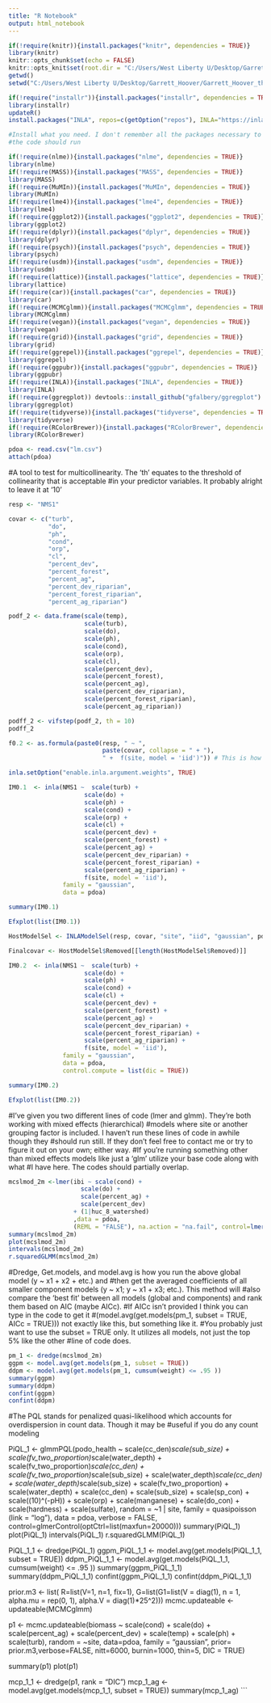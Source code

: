 ---
title: "R Notebook"
output: html_notebook
---
```{r setup}
if(!require(knitr)){install.packages("knitr", dependencies = TRUE)}
library(knitr)
knitr::opts_chunk$set(echo = FALSE)
knitr::opts_knit$set(root.dir = "C:/Users/West Liberty U/Desktop/Garrett_Hoover/Garrett_Hoover_thesis_documents")
getwd()
setwd("C:/Users/West Liberty U/Desktop/Garrett_Hoover/Garrett_Hoover_thesis_documents")
```
```{r}
if(!require("installr")){install.packages("installr", dependencies = TRUE)}
library(installr)
updateR()
install.packages("INLA", repos=c(getOption("repos"), INLA="https://inla.r-inla-download.org/R/testing"), dep=TRUE)
```
```{r}
#Install what you need. I don't remember all the packages necessary to run the code, but if you run all of these packages
#the code should run

if(!require(nlme)){install.packages("nlme", dependencies = TRUE)}
library(nlme)
if(!require(MASS)){install.packages("MASS", dependencies = TRUE)}
library(MASS)
if(!require(MuMIn)){install.packages("MuMIn", dependencies = TRUE)}
library(MuMIn)
if(!require(lme4)){install.packages("lme4", dependencies = TRUE)}
library(lme4)
if(!require(ggplot2)){install.packages("ggplot2", dependencies = TRUE)}
library(ggplot2)
if(!require(dplyr)){install.packages("dplyr", dependencies = TRUE)}
library(dplyr)
if(!require(psych)){install.packages("psych", dependencies = TRUE)}
library(psych)
if(!require(usdm)){install.packages("usdm", dependencies = TRUE)}
library(usdm)
if(!require(lattice)){install.packages("lattice", dependencies = TRUE)}
library(lattice)
if(!require(car)){install.packages("car", dependencies = TRUE)}
library(car)
if(!require(MCMCglmm)){install.packages("MCMCglmm", dependencies = TRUE)}
library(MCMCglmm)
if(!require(vegan)){install.packages("vegan", dependencies = TRUE)}
library(vegan)
if(!require(grid)){install.packages("grid", dependencies = TRUE)}
library(grid)
if(!require(ggrepel)){install.packages("ggrepel", dependencies = TRUE)}
library(ggrepel)
if(!require(ggpubr)){install.packages("ggpubr", dependencies = TRUE)}
library(ggpubr)
if(!require(INLA)){install.packages("INLA", dependencies = TRUE)}
library(INLA)
if(!require(ggregplot)) devtools::install_github("gfalbery/ggregplot")
library(ggregplot)
if(!require(tidyverse)){install.packages("tidyverse", dependencies = TRUE)}
library(tidyverse)
if(!require(RColorBrewer)){install.packages("RColorBrewer", dependencies = TRUE)}
library(RColorBrewer)

pdoa <- read.csv("lm.csv")
attach(pdoa)
```
#A tool to test for multicollinearity. The 'th' equates to the threshold of collinearity that is acceptable
#in your predictor variables. It probably alright to leave it at '10'
```{r}
resp <- "NMS1"

covar <- c("turb", 
           "do", 
           "ph", 
           "cond",
           "orp",
           "cl",
           "percent_dev",
           "percent_forest",
           "percent_ag",
           "percent_dev_riparian",
           "percent_forest_riparian",
           "percent_ag_riparian") 
```
```{r}
podf_2 <- data.frame(scale(temp),
                     scale(turb), 
                     scale(do), 
                     scale(ph),
                     scale(cond), 
                     scale(orp),
                     scale(cl),
                     scale(percent_dev), 
                     scale(percent_forest), 
                     scale(percent_ag),
                     scale(percent_dev_riparian), 
                     scale(percent_forest_riparian),
                     scale(percent_ag_riparian))

podff_2 <- vifstep(podf_2, th = 10)
podff_2
```
```{r}
f0.2 <- as.formula(paste0(resp, " ~ ", 
                          paste(covar, collapse = " + "), 
                          " +  f(site, model = 'iid')")) # This is how you include  a typical random effect.
```
```{r}
inla.setOption("enable.inla.argument.weights", TRUE)

IM0.1  <- inla(NMS1 ~  scale(turb) + 
                     scale(do) + 
                     scale(ph) +
                     scale(cond) + 
                     scale(orp) +
                     scale(cl) +
                     scale(percent_dev) + 
                     scale(percent_forest) + 
                     scale(percent_ag) +
                     scale(percent_dev_riparian) + 
                     scale(percent_forest_riparian) +
                     scale(percent_ag_riparian) +
                     f(site, model = 'iid'),
               family = "gaussian",
               data = pdoa) 

summary(IM0.1)

Efxplot(list(IM0.1))
```
```{r}
HostModelSel <- INLAModelSel(resp, covar, "site", "iid", "gaussian", pdoa)

Finalcovar <- HostModelSel$Removed[[length(HostModelSel$Removed)]]
```
```{r}
IM0.2  <- inla(NMS1 ~  scale(turb) + 
                     scale(do) + 
                     scale(ph) +
                     scale(cond) + 
                     scale(cl) +
                     scale(percent_dev) + 
                     scale(percent_forest) + 
                     scale(percent_ag) +
                     scale(percent_dev_riparian) + 
                     scale(percent_forest_riparian) +
                     scale(percent_ag_riparian) +
                     f(site, model = 'iid'),
               family = "gaussian",
               data = pdoa, 
               control.compute = list(dic = TRUE))

summary(IM0.2)

Efxplot(list(IM0.2))
```
#I've given you two different lines of code (lmer and glmm). They're both working with mixed effects (hierarchical) 
#models where site or another grouping factor is included. I haven't run these lines of code in awhile though they 
#should run still. If they don't feel free to contact me or try to figure it out on your own; either way. 
#If you're running something other than mixed effects models like just a 'glm' utilize your base code along with what 
#I have here. The codes should partially overlap.
```{r}
mcslmod_2m <-lmer(ibi ~ scale(cond) + 
                    scale(do) + 
                    scale(percent_ag) + 
                    scale(percent_dev)
                  + (1|huc_8_watershed) 
                  ,data = pdoa,
                  (REML = "FALSE"), na.action = "na.fail", control=lmerControl(optCtrl=list(maxfun=20000)))
summary(mcslmod_2m)
plot(mcslmod_2m)
intervals(mcslmod_2m)
r.squaredGLMM(mcslmod_2m)
```
#Dredge, Get.models, and model.avg is how you run the above global model (y ~ x1 + x2 + etc.) and 
#then get the averaged coefficients of all smaller component models (y ~ x1; y ~ x1 + x3; etc.). This method will
#also compare the 'best fit' between all models (global and components) and rank them based on AIC (maybe AICc).
#If AICc isn't provided I think you can type in the code to get it 
#(model.avg(get.models(pm_1, subset = TRUE, AICc = TRUE))) not exactly like this, but something like it.
#You probably just want to use the subset = TRUE only. It utilizes all models, not just the top 5% like the other
#line of code does.
```{r}
pm_1 <- dredge(mcslmod_2m)
ggpm <- model.avg(get.models(pm_1, subset = TRUE))
ddpm <- model.avg(get.models(pm_1, cumsum(weight) <= .95 ))
summary(ggpm)
summary(ddpm)
confint(ggpm)
confint(ddpm)
```
#The PQL stands for penalized quasi-likelihood which accounts for overdispersion in count data. Though it may be
#useful if you do any count modeling

PiQL_1 <- glmmPQL(podo_health ~ scale(cc_den)*scale(sub_size) +
                    scale(fv_two_proportion)*scale(water_depth) +
                    scale(fv_two_proportion)*scale(cc_den) +
                    scale(fv_two_proportion)*scale(sub_size) +
                    scale(water_depth)*scale(cc_den) +
                    scale(water_depth)*scale(sub_size) +
                    scale(fv_two_proportion) +
                    scale(water_depth) + 
                    scale(cc_den) + 
                    scale(sub_size) + 
                    scale(sp_con) +
                    scale((10)^(-pH)) +
                    scale(orp) +
                    scale(manganese) +
                    scale(do_con) +
                    scale(hardness) +
                    scale(sulfate), 
                  random =  ~1 | site, 
                  family = quasipoisson (link = "log"),
                  data = pdoa, verbose = FALSE, control=glmerControl(optCtrl=list(maxfun=20000)))
summary(PiQL_1)
plot(PiQL_1)
intervals(PiQL_1)
r.squaredGLMM(PiQL_1)


PiQL_1_1 <- dredge(PiQL_1)
ggpm_PiQL_1_1 <- model.avg(get.models(PiQL_1_1, subset = TRUE))
ddpm_PiQL_1_1 <- model.avg(get.models(PiQL_1_1, cumsum(weight) <= .95 ))
summary(ggpm_PiQL_1_1)
summary(ddpm_PiQL_1_1)
confint(ggpm_PiQL_1_1)
confint(ddpm_PiQL_1_1)


prior.m3 <- list(
  R=list(V=1, n=1, fix=1),
  G=list(G1=list(V        = diag(1),
                 n        = 1,
                 alpha.mu = rep(0, 1),
                 alpha.V  = diag(1)*25^2)))
mcmc.updateable <- updateable(MCMCglmm)

p1 <- mcmc.updateable(biomass ~ scale(cond) + 
                        scale(do) + 
                        scale(percent_ag) + 
                        scale(percent_dev) +
                        scale(temp) +
                        scale(ph) +
                        scale(turb), 
                      random = ~site, data=pdoa, 
                      family = "gaussian", prior= prior.m3,verbose=FALSE,
                      nitt=6000, burnin=1000, thin=5, DIC = TRUE)

summary(p1)
plot(p1)

mcp_1_1 <- dredge(p1, rank = "DIC")
mcp_1_ag <- model.avg(get.models(mcp_1_1, subset = TRUE))
summary(mcp_1_ag)
```
